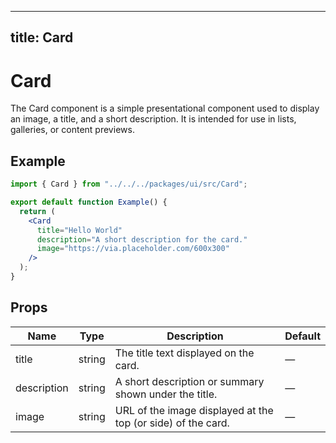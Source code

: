 
---

title: Card
---

# Card

The Card component is a simple presentational component used to display an image, a title, and a short description. It is intended for use in lists, galleries, or content previews.

## Example

<Card
  title="Example Card"
  description="This is an example of the Card component used inside documentation." 
  image="https://via.placeholder.com/600x300"
/>

```jsx
import { Card } from "../../../packages/ui/src/Card";

export default function Example() {
  return (
    <Card
      title="Hello World"
      description="A short description for the card."
      image="https://via.placeholder.com/600x300"
    />
  );
}
```

## Props

| Name | Type | Description | Default |
| ---- | ---- | ----------- | ------- |
| title | string | The title text displayed on the card. | — |
| description | string | A short description or summary shown under the title. | — |
| image | string | URL of the image displayed at the top (or side) of the card. | — |

